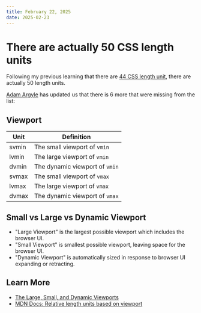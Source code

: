 ```yaml
---
title: February 22, 2025
date: 2025-02-23
---
```


# There are actually 50 CSS length units
 
Following my previous learning that there are [44 CSS length unit](https://petermekhaeil.com/til/44-css-length-units/), there are actually 50 length units.

[Adam Argyle](https://twitter.com/argyleink/status/1612940352889196546) has updated us that there is 6 more that were missing from the list:


## Viewport

| Unit | Definition |
|------|------------|
| svmin | The small viewport of `vmin` |
| lvmin | The large viewport of `vmin` |
| dvmin | The dynamic viewport of `vmin` |
| svmax | The small viewport of `vmax` |
| lvmax | The large viewport of `vmax` |
| dvmax | The dynamic viewport of `vmax` |

## Small vs Large vs Dynamic Viewport

- "Large Viewport" is the largest possible viewport which includes the browser UI.
- "Small Viewport" is smallest possible viewport, leaving space for the browser UI.
- "Dynamic Viewport" is automatically sized in response to browser UI expanding or retracting.

## Learn More

- [The Large, Small, and Dynamic Viewports](https://www.bram.us/2021/07/08/the-large-small-and-dynamic-viewports/)
- [MDN Docs: Relative length units based on viewport](https://developer.mozilla.org/en-US/docs/Web/CSS/length#relative_length_units_based_on_viewport)
